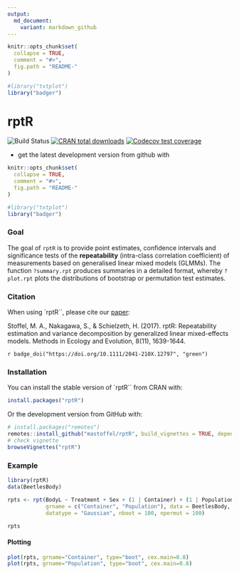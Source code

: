 ```yaml
---
output:
  md_document:
    variant: markdown_github
---
```


<!-- README.md is generated from README.Rmd. Please edit that file -->

```r
knitr::opts_chunk$set(
  collapse = TRUE,
  comment = "#>",
  fig.path = "README-"
)
```

```r
#library("txtplot")
library("badger")
```

# rptR

![Build Status](https://travis-ci.org/mastoffel/rptR.svg?branch=master)
[![CRAN total downloads](http://cranlogs.r-pkg.org/badges/grand-total/rptR?color=blue)](https://cran.r-project.org/package=rptR) 
[![Codecov test coverage](https://codecov.io/gh/mastoffel/rptR/branch/master/graph/badge.svg)](https://codecov.io/gh/mastoffel/rptR?branch=master)

* get the latest development version from github with

```r
knitr::opts_chunk$set(
  collapse = TRUE,
  comment = "#>",
  fig.path = "README-"
)
```

```r
#library("txtplot")
library("badger")
```


### Goal 

The goal of `rptR` is to provide point estimates, confidence intervals and significance tests of the **repeatability** (intra-class correlation coefficient) of measurements based on generalised linear mixed models (GLMMs). The function `?summary.rpt` produces summaries in a detailed format, whereby `?plot.rpt` plots the distributions of bootstrap or permutation test estimates.

### Citation

When using `rptR``, please cite our [paper](https://besjournals.onlinelibrary.wiley.com/doi/10.1111/2041-210X.12797):

Stoffel, M. A., Nakagawa, S., & Schielzeth, H. (2017). rptR: Repeatability estimation and variance decomposition by generalized linear mixed-effects models. Methods in Ecology and Evolution, 8(11), 1639-1644.

`r badge_doi("https://doi.org/10.1111/2041-210X.12797", "green")`

### Installation

You can install the stable version of `rptR`` from CRAN with:

```r
install.packages("rptR")
```

Or the development version from GitHub with:

```r
# install.packages("remotes")
remotes::install_github("mastoffel/rptR", build_vignettes = TRUE, dependencies = TRUE) 
# check vignette
browseVignettes("rptR")
```

### Example

```r
library(rptR)
data(BeetlesBody)

rpts <- rpt(BodyL ~ Treatment + Sex + (1 | Container) + (1 | Population), 
            grname = c("Container", "Population"), data = BeetlesBody, 
            datatype = "Gaussian", nboot = 100, npermut = 100)

rpts
```

#### Plotting

```r
plot(rpts, grname="Container", type="boot", cex.main=0.8)
plot(rpts, grname="Population", type="boot", cex.main=0.8)
```
    


